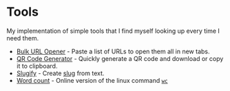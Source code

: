 # Tools

My implementation of simple tools that I find myself looking up every time I need them.

- [Bulk URL Opener](/tools/bulk-url-opener) - Paste a list of URLs to open them all in new tabs.
- [QR Code Generator](/tools/qr-code-generator) - Quickly generate a QR code and download or copy it to clipboard.
- [Slugify](/tools/slugify) - Create [slug](https://en.wikipedia.org/wiki/Clean_URL#Slug) from text.
- [Word count](/tools/word-count) - Online version of the linux command [`wc`](https://man7.org/linux/man-pages/man1/wc.1.html)